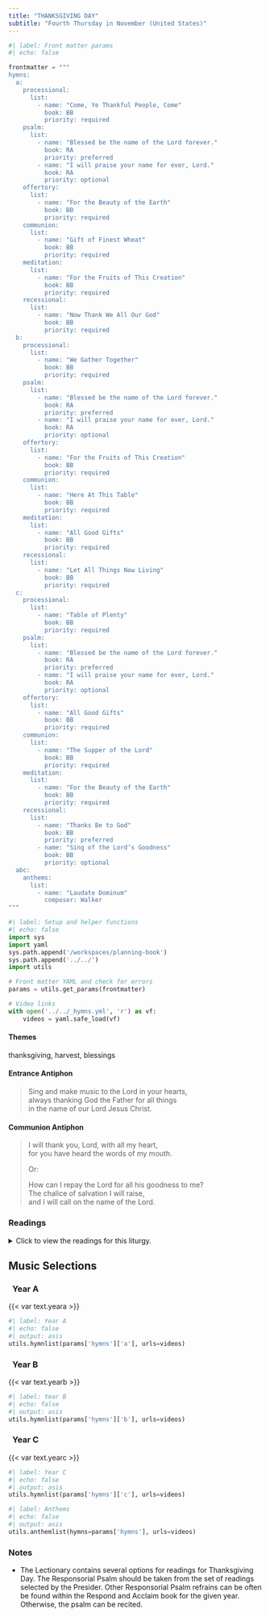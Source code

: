```yaml
---
title: "THANKSGIVING DAY"
subtitle: "Fourth Thursday in November (United States)"
---
```


```python
#| label: Front matter params
#| echo: false

frontmatter = """
hymns:
  a:
    processional:
      list:
        - name: "Come, Ye Thankful People, Come"
          book: BB
          priority: required
    psalm:
      list:
        - name: "Blessed be the name of the Lord forever."
          book: RA
          priority: preferred
        - name: "I will praise your name for ever, Lord."
          book: RA
          priority: optional
    offertory:
      list:
        - name: "For the Beauty of the Earth"
          book: BB
          priority: required
    communion:
      list:
        - name: "Gift of Finest Wheat"
          book: BB
          priority: required
    meditation:
      list:
        - name: "For the Fruits of This Creation"
          book: BB
          priority: required
    recessional:
      list:
        - name: "Now Thank We All Our God"
          book: BB
          priority: required
  b:
    processional:
      list:
        - name: "We Gather Together"
          book: BB
          priority: required
    psalm:
      list:
        - name: "Blessed be the name of the Lord forever."
          book: RA
          priority: preferred
        - name: "I will praise your name for ever, Lord."
          book: RA
          priority: optional
    offertory:
      list:
        - name: "For the Fruits of This Creation"
          book: BB
          priority: required
    communion:
      list:
        - name: "Here At This Table"
          book: BB
          priority: required
    meditation:
      list:
        - name: "All Good Gifts"
          book: BB
          priority: required
    recessional:
      list:
        - name: "Let All Things Now Living"
          book: BB
          priority: required
  c:
    processional:
      list:
        - name: "Table of Plenty"
          book: BB
          priority: required
    psalm:
      list:
        - name: "Blessed be the name of the Lord forever."
          book: RA
          priority: preferred
        - name: "I will praise your name for ever, Lord."
          book: RA
          priority: optional
    offertory:
      list:
        - name: "All Good Gifts"
          book: BB
          priority: required
    communion:
      list:
        - name: "The Supper of the Lord"
          book: BB
          priority: required
    meditation:
      list:
        - name: "For the Beauty of the Earth"
          book: BB
          priority: required
    recessional:
      list:
        - name: "Thanks Be to God"
          book: BB
          priority: preferred
        - name: "Sing of the Lord’s Goodness"
          book: BB
          priority: optional
  abc:
    anthems:
      list:
        - name: "Laudate Dominum"
          composer: Walker
"""
```

```python
#| label: Setup and helper functions
#| echo: false
import sys
import yaml
sys.path.append('/workspaces/planning-book')
sys.path.append('../../')
import utils

# Front matter YAML and check for errors
params = utils.get_params(frontmatter)

# Video links
with open('../../_hymns.yml', 'r') as vf:
    videos = yaml.safe_load(vf)
```

:::  {.red}
#### **Themes**
:::

thanksgiving, harvest, blessings

:::  {.red}
#### **Entrance Antiphon**
:::

> Sing and make music to the Lord in your hearts,  
> always thanking God the Father for all things  
> in the name of our Lord Jesus Christ.  

:::  {.red}
#### **Communion Antiphon**
:::

> I will thank you, Lord, with all my heart,  
> for you have heard the words of my mouth.  
>
> [Or:]{.red}  
> 
> How can I repay the Lord for all his goodness to me?  
> The chalice of salvation I will raise,  
> and I will call on the name of the Lord.  

:::: {.content-visible when-format="html"}
::: {.red}
### Readings
:::

<details>
  <summary>Click to view the readings for this liturgy.</summary>

::: {.red}
### &nbsp; Years A, B, C

#### First Reading [Sirach 50:22-24]{style="float:right" .small}
:::

And now, bless the God of all,  
&emsp; who has done wondrous things on earth;  
Who fosters people’s growth from their mother’s womb,  
&emsp; and fashions them according to his will!  
May he grant you joy of heart  
&emsp; and may peace abide among you;  
May his goodness toward us endure in Israel  
&emsp; to deliver us in our days.  

***

::: {.red}
#### Responsorial Psalm [Psalm 145:2-3, 4-5, 6-7, 8-9, 10-11]{style="float:right" .small}
:::

**[℟.]{.red}** **I will praise your name for ever, Lord.**  

Every day will I bless you,  
&emsp; and I will praise your name forever and ever.  
Great is the LORD and highly to be praised;  
&emsp; his greatness is unsearchable. **[℟.]{.red}**  

Generation after generation praises your works  
&emsp; and proclaims your might.  
They speak of the splendor of your glorious majesty  
&emsp; and tell of your wondrous works. **[℟.]{.red}**  

They discourse of the power of your terrible deeds  
&emsp; and declare your greatness.  
They publish the fame of your abundant goodness  
&emsp; and joyfully sing of your justice. **[℟.]{.red}**  

The LORD is gracious and merciful,  
&emsp; slow to anger and of great kindness.  
The LORD is good to all  
&emsp; and compassionate toward all his works. **[℟.]{.red}**  

Let all your works give you thanks, O LORD,  
&emsp; and let your faithful ones bless you.  
Let them discourse of the glory of your Kingdom  
&emsp; and speak of your might. **[℟.]{.red}**  

***

::: {.red}
#### Second Reading [1 Corinthians 1:3-9]{style="float:right" .small}
:::

Brothers and sisters:  
Grace to you and peace from God our Father  
and the Lord Jesus Christ.  

I give thanks to my God always on your account  
for the grace of God bestowed on you in Christ Jesus,  
that in him you were enriched in every way,  
with all discourse and all knowledge,  
as the testimony to Christ was confirmed among you,  
so that you are not lacking in any spiritual gift  
as you wait for the revelation of our Lord Jesus Christ.  
He will keep you firm to the end,  
irreproachable on the day of our Lord Jesus Christ.  
God is faithful,  
and by him you were called to fellowship with his Son, Jesus Christ our Lord.  

***

::: {.red}
#### Gospel Acclamation [1 Thessalonians 5:18]{style="float:right" .small}
:::

**[℟.]{.red}** **Alleluia, alleluia.**  
In all circumstances, give thanks,  
for this is the will of God for you in Christ Jesus. **[℟.]{.red}**  

***

::: {.red}
#### Gospel [Luke 17:11-19]{style="float:right" .small}
:::

As Jesus continued his journey to Jerusalem,  
he traveled through Samaria and Galilee.  
As he was entering a village, ten persons with leprosy met him.  
They stood at a distance from him and raised their voices, saying,  
“Jesus, Master! Have pity on us!”  
And when he saw them, he said,  
“Go show yourselves to the priests.”  
As they were going they were cleansed.  
And one of them, realizing he had been healed,  
returned, glorifying God in a loud voice;  
and he fell at the feet of Jesus and thanked him.  
He was a Samaritan.  
Jesus said in reply,  
“Ten were cleansed, were they not?  
Where are the other nine?  
Has none but this foreigner returned to give thanks to God?”  
Then he said to him, “Stand up and go;  
your faith has saved you.”  

::: {.centered}
{{< var symbols.cross >}} &nbsp; {{< var symbols.cross >}} &nbsp; {{< var symbols.cross >}}
:::

</details>
::::

::: {.red}
## Music Selections
:::

::: {.titlered}
### &nbsp; Year A
:::
{{< var text.yeara >}}

```python
#| label: Year A
#| echo: false
#| output: asis
utils.hymnlist(params['hymns']['a'], urls=videos)
```

::: {.titlered}
### &nbsp; Year B
:::
{{< var text.yearb >}}

```python
#| label: Year B
#| echo: false
#| output: asis
utils.hymnlist(params['hymns']['b'], urls=videos)
```

::: {.titlered}
### &nbsp; Year C
:::
{{< var text.yearc >}}

```python
#| label: Year C
#| echo: false
#| output: asis
utils.hymnlist(params['hymns']['c'], urls=videos)
```


```python
#| label: Anthems
#| echo: false
#| output: asis
utils.anthemlist(hymns=params['hymns'], urls=videos)
```

::: {.red}
### Notes
:::

* The Lectionary contains several options for readings for Thanksgiving
Day. The Responsorial Psalm should be taken from the set of readings
selected by the Presider. Other Responsorial Psalm refrains can be often be found within the Respond and Acclaim book for the given year.
Otherwise, the psalm can be recited.